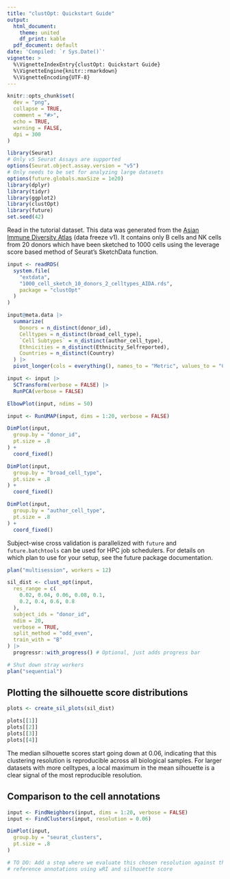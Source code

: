 ```yaml
---
title: "clustOpt: Quickstart Guide"
output:
  html_document:
    theme: united
    df_print: kable
  pdf_document: default
date: 'Compiled: `r Sys.Date()`'
vignette: >
  %\VignetteIndexEntry{clustOpt: Quickstart Guide}
  %\VignetteEngine{knitr::rmarkdown}
  %\VignetteEncoding{UTF-8}
---
```


```r
knitr::opts_chunk$set(
  dev = "png",
  collapse = TRUE,
  comment = "#>",
  echo = TRUE,
  warning = FALSE,
  dpi = 300
)
```

```r
library(Seurat)
# Only v5 Seurat Assays are supported
options(Seurat.object.assay.version = "v5")
# Only needs to be set for analyzing large datasets
options(future.globals.maxSize = 1e20)
library(dplyr)
library(tidyr)
library(ggplot2)
library(clustOpt)
library(future)
set.seed(42)
```

Read in the tutorial dataset. This data was generated from the [Asian Immune Diversity Atlas](https://doi.org/10.1101/2024.06.30.601119) (data freeze v1). It contains only B cells and NK cells from 20 donors which have been sketched to 1000 cells using the leverage score based method of Seurat's SketchData function.

```r
input <- readRDS(
  system.file(
    "extdata",
    "1000_cell_sketch_10_donors_2_celltypes_AIDA.rds",
    package = "clustOpt"
  )
)
```


```r
input@meta.data |>
  summarize(
    Donors = n_distinct(donor_id),
    Celltypes = n_distinct(broad_cell_type),
    `Cell Subtypes` = n_distinct(author_cell_type),
    Ethnicities = n_distinct(Ethnicity_Selfreported),
    Countries = n_distinct(Country)
  ) |>
  pivot_longer(cols = everything(), names_to = "Metric", values_to = "Count")
```


```r
input <- input |>
  SCTransform(verbose = FALSE) |>
  RunPCA(verbose = FALSE)
```

```r
ElbowPlot(input, ndims = 50)
```

```r
input <- RunUMAP(input, dims = 1:20, verbose = FALSE)

DimPlot(input,
  group.by = "donor_id",
  pt.size = .8
) +
  coord_fixed()
```

```r
DimPlot(input,
  group.by = "broad_cell_type",
  pt.size = .8
) +
  coord_fixed()
```

```r
DimPlot(input,
  group.by = "author_cell_type",
  pt.size = .8
) +
  coord_fixed()
```

Subject-wise cross validation is parallelized with `future` and `future.batchtools` can be used for HPC job schedulers. For details on which plan to use for your setup, see the future package documentation.

```r
plan("multisession", workers = 12)

sil_dist <- clust_opt(input,
  res_range = c(
    0.02, 0.04, 0.06, 0.08, 0.1,
    0.2, 0.4, 0.6, 0.8
  ),
  subject_ids = "donor_id",
  ndim = 20,
  verbose = TRUE,
  split_method = "odd_even",
  train_with = "B"
) |>
  progressr::with_progress() # Optional, just adds progress bar

# Shut down stray workers
plan("sequential")
```

## Plotting the silhouette score distributions

```r
plots <- create_sil_plots(sil_dist)

plots[[1]]
plots[[2]]
plots[[3]]
plots[[4]]
```

The median silhouette scores start going down at 0.06, indicating that this clustering resolution is reproducible across all biological samples. For larger datasets with more celltypes, a local maximum in the mean silhouette is a clear signal of the most reproducible resolution.

## Comparison to the cell annotations

```r
input <- FindNeighbors(input, dims = 1:20, verbose = FALSE)
input <- FindClusters(input, resolution = 0.06)

DimPlot(input,
  group.by = "seurat_clusters",
  pt.size = .8
)
```

```r
# TO DO: Add a step where we evaluate this chosen resolution against the
# reference annotations using wRI and silhouette score
```

